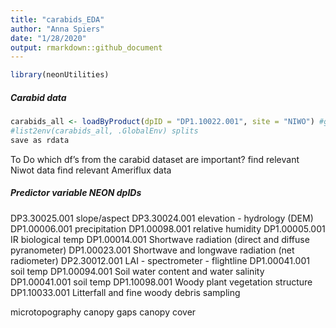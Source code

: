 ```yaml
---
title: "carabids_EDA"
author: "Anna Spiers"
date: "1/28/2020"
output: rmarkdown::github_document
---
```


```r
library(neonUtilities)
```

##### Carabid data
```r
carabids_all <- loadByProduct(dpID = "DP1.10022.001", site = "NIWO") #ground beetles
#list2env(carabids_all, .GlobalEnv) splits 
save as rdata

```


To Do
which df's from the carabid dataset are important?
find relevant Niwot data
find relevant Ameriflux data

##### Predictor variable NEON dpIDs
DP3.30025.001 slope/aspect 
DP3.30024.001 elevation - hydrology (DEM)
DP1.00006.001 precipitation
DP1.00098.001 relative humidity
DP1.00005.001 IR biological temp
DP1.00014.001 Shortwave radiation (direct and diffuse pyranometer)
DP1.00023.001 Shortwave and longwave radiation (net radiometer)
DP2.30012.001 LAI - spectrometer - flightline
DP1.00041.001 soil temp
DP1.00094.001 Soil water content and water salinity
DP1.00041.001 soil temp
DP1.10098.001 Woody plant vegetation structure
DP1.10033.001 Litterfall and fine woody debris sampling

microtopography
canopy gaps
canopy cover
